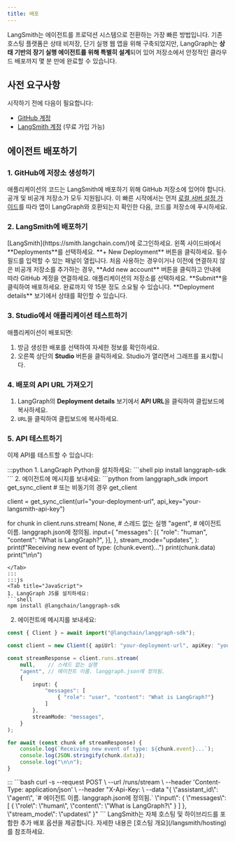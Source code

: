 ```yaml
---
title: 배포
---
```



<AlphaCallout />

LangSmith는 에이전트를 프로덕션 시스템으로 전환하는 가장 빠른 방법입니다. 기존 호스팅 플랫폼은 상태 비저장, 단기 실행 웹 앱을 위해 구축되었지만, LangGraph는 **상태 기반의 장기 실행 에이전트를 위해 특별히 설계**되어 있어 저장소에서 안정적인 클라우드 배포까지 몇 분 만에 완료할 수 있습니다.

## 사전 요구사항

시작하기 전에 다음이 필요합니다:

* [GitHub 계정](https://github.com/)
* [LangSmith 계정](https://smith.langchain.com/) (무료 가입 가능)

## 에이전트 배포하기

### 1. GitHub에 저장소 생성하기

애플리케이션의 코드는 LangSmith에 배포하기 위해 GitHub 저장소에 있어야 합니다. 공개 및 비공개 저장소가 모두 지원됩니다. 이 빠른 시작에서는 먼저 [로컬 서버 설정 가이드](/oss/langgraph/studio#setup-local-langgraph-server)를 따라 앱이 LangGraph와 호환되는지 확인한 다음, 코드를 저장소에 푸시하세요.

### 2. LangSmith에 배포하기

<Steps>
<Step title="LangSmith Deployments로 이동">
    [LangSmith](https://smith.langchain.com/)에 로그인하세요. 왼쪽 사이드바에서 **Deployments**를 선택하세요.
</Step>
<Step title="새 배포 생성">
    **+ New Deployment** 버튼을 클릭하세요. 필수 필드를 입력할 수 있는 패널이 열립니다.
</Step>
<Step title="저장소 연결">
    처음 사용하는 경우이거나 이전에 연결하지 않은 비공개 저장소를 추가하는 경우, **Add new account** 버튼을 클릭하고 안내에 따라 GitHub 계정을 연결하세요.
</Step>
<Step title="저장소 배포">
    애플리케이션의 저장소를 선택하세요. **Submit**을 클릭하여 배포하세요. 완료까지 약 15분 정도 소요될 수 있습니다. **Deployment details** 보기에서 상태를 확인할 수 있습니다.
</Step>
</Steps>

### 3. Studio에서 애플리케이션 테스트하기

애플리케이션이 배포되면:

1. 방금 생성한 배포를 선택하여 자세한 정보를 확인하세요.
2. 오른쪽 상단의 **Studio** 버튼을 클릭하세요. Studio가 열리면서 그래프를 표시합니다.

### 4. 배포의 API URL 가져오기

1. LangGraph의 **Deployment details** 보기에서 **API URL**을 클릭하여 클립보드에 복사하세요.
2. `URL`을 클릭하여 클립보드에 복사하세요.

### 5. API 테스트하기

이제 API를 테스트할 수 있습니다:

<Tabs>
:::python
<Tab title="Python">
1. LangGraph Python을 설치하세요:
```shell
pip install langgraph-sdk
```
2. 에이전트에 메시지를 보내세요:
```python
from langgraph_sdk import get_sync_client # 또는 비동기의 경우 get_client

client = get_sync_client(url="your-deployment-url", api_key="your-langsmith-api-key")

for chunk in client.runs.stream(
    None,    # 스레드 없는 실행
    "agent", # 에이전트 이름. langgraph.json에 정의됨.
    input={
        "messages": [{
            "role": "human",
            "content": "What is LangGraph?",
        }],
    },
    stream_mode="updates",
):
    print(f"Receiving new event of type: {chunk.event}...")
    print(chunk.data)
    print("\n\n")
```
</Tab>
:::
:::js
<Tab title="JavaScript">
1. LangGraph JS를 설치하세요:
```shell
npm install @langchain/langgraph-sdk
```
2. 에이전트에 메시지를 보내세요:
```ts
const { Client } = await import("@langchain/langgraph-sdk");

const client = new Client({ apiUrl: "your-deployment-url", apiKey: "your-langsmith-api-key" });

const streamResponse = client.runs.stream(
    null,    // 스레드 없는 실행
    "agent", // 에이전트 이름. langgraph.json에 정의됨.
    {
        input: {
            "messages": [
                { "role": "user", "content": "What is LangGraph?"}
            ]
        },
        streamMode: "messages",
    }
);

for await (const chunk of streamResponse) {
    console.log(`Receiving new event of type: ${chunk.event}...`);
    console.log(JSON.stringify(chunk.data));
    console.log("\n\n");
}
```
</Tab>
:::
<Tab title="Rest API">
```bash
curl -s --request POST \
    --url <DEPLOYMENT_URL>/runs/stream \
    --header 'Content-Type: application/json' \
    --header "X-Api-Key: <LANGSMITH API KEY> \
    --data "{
        \"assistant_id\": \"agent\", `# 에이전트 이름. langgraph.json에 정의됨.`
        \"input\": {
            \"messages\": [
                {
                    \"role\": \"human\",
                    \"content\": \"What is LangGraph?\"
                }
            ]
        },
        \"stream_mode\": \"updates\"
    }"
```
</Tab>
</Tabs>

<Tip>
LangSmith는 자체 호스팅 및 하이브리드를 포함한 추가 배포 옵션을 제공합니다. 자세한 내용은 [호스팅 개요](/langsmith/hosting)를 참조하세요.
</Tip>
